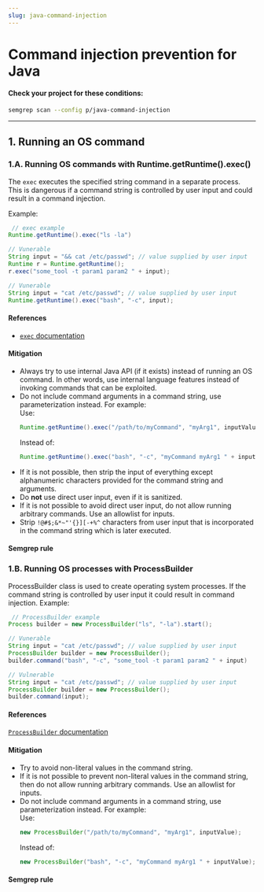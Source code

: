 ```yaml
---
slug: java-command-injection
---
```



# Command injection prevention for Java

<CommandInjectionIntro />

#### Check your project for these conditions:

```bash
semgrep scan --config p/java-command-injection
```

---

## 1. Running an OS command

### 1.A. Running OS commands with Runtime.getRuntime().exec()

The `exec` executes the specified string command in a separate process. This is dangerous if a command string is controlled by user input and could result in a command injection.

Example:

```java
 // exec example
Runtime.getRuntime().exec("ls -la")

// Vunerable
String input = "&& cat /etc/passwd"; // value supplied by user input
Runtime r = Runtime.getRuntime();
r.exec("some_tool -t param1 param2 " + input);

// Vunerable
String input = "cat /etc/passwd"; // value supplied by user input
Runtime.getRuntime().exec("bash", "-c", input);
```

#### References

- [`exec` documentation](https://docs.oracle.com/javase/7/docs/api/java/lang/Runtime.html#exec(java.lang.String))

#### Mitigation

- Always try to use internal Java API (if it exists) instead of running an OS command. In other words, use internal language features instead of invoking commands that can be exploited.
- Do not include command arguments in a command string, use parameterization instead. For example:<br />
    Use:
    ```java
    Runtime.getRuntime().exec("/path/to/myCommand", "myArg1", inputValue)
    ```
    Instead of:
    ```java
    Runtime.getRuntime().exec("bash", "-c", "myCommand myArg1 " + inputValue)
    ```
- If it is not possible, then strip the input of everything except alphanumeric characters provided for the command string and arguments.
- Do **not** use direct user input, even if it is sanitized.
- If it is not possible to avoid direct user input, do not allow running arbitrary commands. Use an allowlist for inputs.
- Strip `!@#$;&*~"'{}][-+%^` characters from user input that is incorporated in the command string which is later executed.

#### Semgrep rule

<LinkToRegistryRule ruleId="java.lang.security.audit.command-injection-formatted-runtime-call.command-injection-formatted-runtime-call" />

### 1.B. Running OS processes with ProcessBuilder

ProcessBuilder class is used to create operating system processes. If the command string is controlled by user input it could result in command injection. 
Example:

```java
 // ProcessBuilder example
Process builder = new ProcessBuilder("ls", "-la").start();

// Vunerable
String input = "cat /etc/passwd"; // value supplied by user input
ProcessBuilder builder = new ProcessBuilder();
builder.command("bash", "-c", "some_tool -t param1 param2 " + input)

// Vulnerable
String input = "cat /etc/passwd"; // value supplied by user input
ProcessBuilder builder = new ProcessBuilder();
builder.command(input);
```

#### References

[`ProcessBuilder` documentation](https://docs.oracle.com/javase/7/docs/api/java/lang/ProcessBuilder.html)

#### Mitigation

- Try to avoid non-literal values in the command string.
- If it is not possible to prevent non-literal values in the command string, then do not allow running arbitrary commands. Use an allowlist for inputs.
- Do not include command arguments in a command string, use parameterization instead. For example:<br />
    Use:
    ```java
    new ProcessBuilder("/path/to/myCommand", "myArg1", inputValue);
    ```
    Instead of:
    ```java
    new ProcessBuilder("bash", "-c", "myCommand myArg1 " + inputValue);
    ```

#### Semgrep rule

<LinkToRegistryRule ruleId="java.lang.security.audit.command-injection-process-builder.command-injection-process-builder" />
